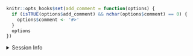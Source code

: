 ```r
knitr::opts_hooks$set(add_comment = function(options) {
  if (isTRUE(options$add_comment) && nchar(options$comment) == 0) {
    options$comment <- '#>'
  }
  options
})
```

<div class="session" markdown="1">
<details class="sess">
  <summary class="session-header" markdown="1">
  Session Info <i class="fas fa-tools"></i>
  </summary>
```r
sessioninfo::session_info(pkgs = pkgs)
```
  </details>
</div>
